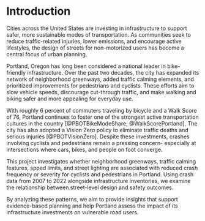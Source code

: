 # Introduction

Cities across the United States are investing in infrastructure to support safer, more sustainable modes of transportation. As communities seek to reduce traffic-related injuries, lower emissions, and encourage active lifestyles, the design of streets for non-motorized users has become a central focus of urban planning.

Portland, Oregon has long been considered a national leader in bike-friendly infrastructure. Over the past two decades, the city has expanded its network of neighborhood greenways, added traffic calming elements, and prioritized improvements for pedestrians and cyclists. These efforts aim to slow vehicle speeds, discourage cut-through traffic, and make walking and biking safer and more appealing for everyday use.

With roughly 6 percent of commuters traveling by bicycle and a Walk Score of 76, Portland continues to foster one of the strongest active transportation cultures in the country [@PBOTBikeModeShare; @WalkScorePortland]. The city has also adopted a Vision Zero policy to eliminate traffic deaths and serious injuries [@PBOTVisionZero]. Despite these investments, crashes involving cyclists and pedestrians remain a pressing concern- especially at intersections where cars, bikes, and people on foot converge.

This project investigates whether neighborhood greenways, traffic calming features, spped limits, and street lighting are associated with reduced crash frequency or severity for cyclists and pedestrians in Portland. Using crash data from 2007 to 2022 alongside infrastructure inventories, we examine the relationship between street-level design and safety outcomes.

By analyzing these patterns, we aim to provide insights that support evidence-based planning and help Portland assess the impact of its infrastructure investments on vulnerable road users.